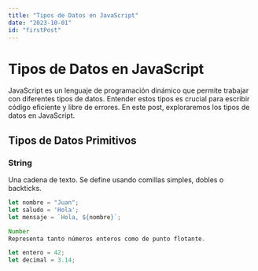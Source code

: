 ```yaml
---
title: "Tipos de Datos en JavaScript"
date: "2023-10-01"
id: "firstPost"
---
```


# Tipos de Datos en JavaScript

JavaScript es un lenguaje de programación dinámico que permite trabajar con diferentes tipos de datos. Entender estos tipos es crucial para escribir código eficiente y libre de errores. En este post, exploraremos los tipos de datos en JavaScript.

## Tipos de Datos Primitivos

### String

Una cadena de texto. Se define usando comillas simples, dobles o backticks.

```javascript
let nombre = "Juan";
let saludo = 'Hola';
let mensaje = `Hola, ${nombre}`;

Number
Representa tanto números enteros como de punto flotante.

let entero = 42;
let decimal = 3.14;
```
